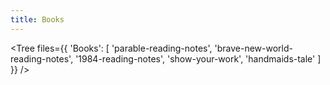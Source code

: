 ```yaml
---
title: Books
---
```



<Tree
    files={{
        'Books': [
            'parable-reading-notes',
            'brave-new-world-reading-notes',
            '1984-reading-notes',
            'show-your-work',
            'handmaids-tale'
        ]
    }}
/>
